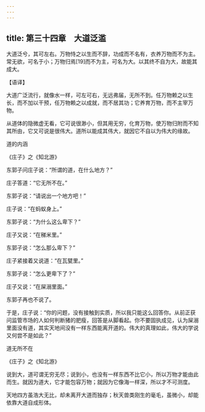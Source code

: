 ```yaml
---
---
---
```

title: 第三十四章　大道泛滥
---




大道泛兮，其可左右。万物恃之以生而不辞，功成而不名有，衣养万物而不为主。常无欲，可名于小；万物归焉[19]而不为主，可名为大。以其终不自为大，故能其成大。

【语译】

大道广泛流行，就像水一样，可左可右，无远弗届，无所不到。任万物赖之以生长，而不加以干预，任万物赖之以成就，而不居其功；它养育万物，而不主宰万物。

从道体的隐微虚无看，它可说很渺小，但其用无穷，化育万物，使万物归附而不知其所由，它又可说是很伟大。道所以能成其伟大，就因它不自以为伟大的缘故。

道的内涵

《庄子》之《知北游》

东郭子问庄子说：“所谓的道，在什么地方？”

庄子答道：“它无所不在。”

东郭子说：“请说出一个地方吧！”

庄子说：“在蚂蚁身上。”

东郭子说：“为什么这么卑下？”

庄子又说：“在稊米里。”

东郭子说：“怎么那么卑下？”

庄子紧接着又说道：“在瓦甓里。”

东郭子说：“怎么更卑下了？”

庄子又说：“在屎溺里面。”

东郭子再也不说了。

于是，庄子说：“你的问题，没有接触到实质，所以我只能这么回答你。从前正获问监管市场的人如何判断猪的肥瘦，回答是从脚看起。你不要固执成见，认为屎溺里面没有道，其实天地间没有一样东西能离开道的。伟大的真理如此，伟大的学说又何尝不是如此？”

道无所不在

《庄子》之《知北游》

说到大，道可谓无穷无尽；说到小，也没有一样东西不比它小，所以万物才能由此而生。就因为道大，它才能包容万物；就因为它像海一样深，所以才不可测度。

天地四方虽浩大无比，却未离开大道而独存；秋天兽类刚生的毫毛，虽微小，却能依靠大道自成形体。